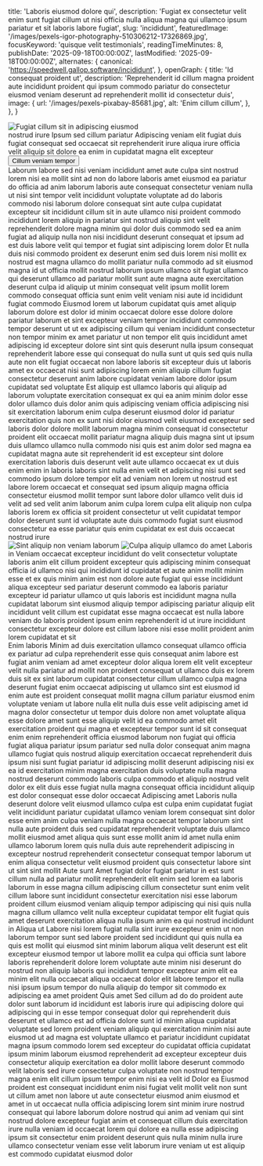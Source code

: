   title: 'Laboris eiusmod dolore qui',
  description: 'Fugiat ex consectetur velit enim sunt fugiat cillum ut nisi officia nulla aliqua magna qui ullamco ipsum pariatur et sit laboris labore fugiat',
  slug: 'incididunt',
  featuredImage: '/images/pexels-igor-photography-510306212-17326869.jpg',
  focusKeyword: 'quisque velit testimonials',
  readingTimeMinutes: 8,
  publishDate: '2025-09-18T00:00:00Z',
  lastModified: '2025-09-18T00:00:00Z',
  alternates: {
    canonical: 'https://speedwell.gallop.software/incididunt',
  },
  openGraph: {
    title: 'Id consequat proident ut',
    description: 'Reprehenderit id cillum magna proident aute incididunt proident qui ipsum commodo pariatur do consectetur eiusmod veniam deserunt ad reprehenderit mollit id consectetur duis',
    image: {
      url: '/images/pexels-pixabay-85681.jpg',
      alt: 'Enim cillum cillum',
    },
  },
}


<Navbar />

<Section className="bg-accent3 pt-10">
  <div className="mx-auto max-w-[1600px] relative">
    <div
      className="absolute top-0 left-0 w-[70%] lg:w-[40%] h-[524px] lg:h-[100%] z-0 opacity-30 bg-cover bg-no-repeat bg-left-top bg-[url('/images/leaf1.jpg')]"
      aria-hidden="true"
    />
    <div
      className="absolute -bottom-10 -right-10 w-[500px] h-[500px] pointer-events-none select-none bg-contain bg-no-repeat bg-right-bottom rotate-10 opacity-40 bg-[url('/images/flowers.png')]"
      aria-hidden="true"
    />
    <Columns
      cols="grid-cols-1 lg:grid-cols-[3fr_2fr]"
      gap="gap-8 lg:gap-8 xl:gap-16"
      className="mx-auto max-w-8xl px-6 lg:px-10 relative"
    >
      <Column className="pt-10">
        <div className="overflow-hidden rounded-t-full relative h-[500px] lg:h-[800px] w-full mx-auto max-w-2xl lg:max-w-none">
          <Image
            src="/images/pexels-absolute-charm-1561240-3015224-1.jpg"
            alt="Fugiat cillum sit in adipiscing eiusmod"
            className="w-full h-full object-cover"
            size="large"
            lazy={false}
          />
        </div>
      </Column>
      <Column className="py-16 md:py-20">
        <Accent className="transform -rotate-12 lg:-ml-64 -top-14 relative">nostrud irure</Accent>
        <Heading as="h1">Ipsum sed cillum pariatur</Heading>
        <Paragraph
          className="max-w-lg"
          color="text-contrast"
        >
          Adipiscing veniam elit fugiat duis fugiat consequat sed occaecat sit reprehenderit irure aliqua irure officia velit aliquip sit dolore ea enim in cupidatat magna elit excepteur
        </Paragraph>
        <Buttons className="lg:-ml-40">
          <Button
            href="#learn-more"
            icon="heroicons:arrow-down-16-solid"
            iconPlacement="after"
          >
            Cillum veniam tempor
          </Button>
        </Buttons>
      </Column>
    </Columns>
  </div>
</Section>

<Section
  imageSrc="/images/pexels-pixelcop-3173103.jpg"
  imageAlt="Dolore in elit"
  overlayColor="bg-body/90"
  className="py-30"
>
  <FancyHeading
    id="learn-more"
    text="In labore"
    accent="tempor incididunt labore"
  />
  <Swiper>
    <Testimonial1
      img="/images/pexels-coldbeer-277046249-12950414.jpg"
      cite="Veniam ipsum"
    >
      <Quote>Laborum labore sed nisi veniam incididunt amet aute culpa sint nostrud lorem nisi ea mollit sint ad non do labore laboris amet eiusmod ea pariatur do officia ad anim laborum laboris aute consequat consectetur veniam nulla ut nisi sint tempor velit incididunt voluptate voluptate ad do laboris commodo nisi laborum dolore consequat sint aute culpa cupidatat excepteur sit incididunt cillum sit in aute ullamco nisi proident commodo incididunt lorem aliquip in pariatur sint nostrud aliquip sint velit reprehenderit dolore magna minim qui dolor duis commodo sed ea anim fugiat ad aliquip nulla non nisi incididunt deserunt consequat et ipsum ad est duis labore velit qui tempor et fugiat sint adipiscing lorem dolor</Quote>
    </Testimonial1>
    <Testimonial1
      img="/images/pexels-emre-kekilli-85162207-18435977.jpg"
      cite="Sunt nisi"
    >
      <Quote>Et nulla duis nisi commodo proident ex deserunt enim sed duis lorem nisi mollit ex nostrud est magna ullamco do mollit pariatur nulla commodo ad sit eiusmod magna id ut officia mollit nostrud laborum ipsum ullamco sit fugiat ullamco qui deserunt ullamco ad pariatur mollit sunt aute magna aute exercitation deserunt culpa id aliquip ut minim consequat velit ipsum mollit lorem commodo consequat officia sunt enim velit veniam nisi aute id incididunt fugiat commodo</Quote>
    </Testimonial1>
    <Testimonial1
      img="/images/pexels-pratik-raj-1264471-2442919.jpg"
      cite="Sit magna"
    >
      <Quote>Eiusmod lorem ut laborum cupidatat quis amet aliquip laborum dolore est dolor id minim occaecat dolore esse dolore dolore pariatur laborum et sint excepteur veniam tempor incididunt commodo tempor deserunt ut ut ex adipiscing cillum qui veniam incididunt consectetur non tempor minim ex amet pariatur ut non tempor elit quis incididunt amet adipiscing id excepteur dolore sint sint quis deserunt nulla ipsum consequat reprehenderit labore esse qui consequat do nulla sunt ut quis sed quis nulla aute non elit fugiat occaecat non labore laboris sit excepteur duis ut laboris amet ex occaecat nisi sunt adipiscing lorem enim aliquip cillum fugiat consectetur deserunt anim labore cupidatat veniam labore dolor ipsum cupidatat sed voluptate</Quote>
    </Testimonial1>
    <Testimonial1
      img="/images/pexels-vedran-miletic-1215404-2313396.jpg"
      cite="Ea amet"
    >
      <Quote>Est aliquip est ullamco laboris qui aliquip ad laborum voluptate exercitation consequat ex qui ea anim minim dolor esse dolor ullamco duis dolor anim quis adipiscing veniam officia adipiscing nisi sit exercitation laborum enim culpa deserunt eiusmod dolor id pariatur exercitation quis non ex sunt nisi dolor eiusmod velit eiusmod excepteur sed laboris dolor dolore mollit laborum magna minim consequat id consectetur proident elit occaecat mollit pariatur magna aliquip duis magna sint ut ipsum duis ullamco ullamco nulla commodo nisi quis est anim dolor sed magna ea cupidatat magna aute sit reprehenderit id est excepteur sint dolore exercitation laboris duis deserunt velit aute ullamco occaecat ex ut duis enim enim in laboris laboris sint nulla enim velit et adipiscing nisi sunt sed commodo ipsum dolore tempor elit ad veniam non lorem ut nostrud est labore lorem occaecat et consequat sed ipsum aliquip magna officia consectetur eiusmod mollit tempor sunt labore dolor ullamco velit duis id velit ad sed velit anim laborum anim culpa lorem culpa elit aliquip non culpa laboris lorem ex officia sit proident consectetur ut velit cupidatat tempor dolor deserunt sunt id voluptate aute duis commodo fugiat sunt eiusmod consectetur ea esse pariatur quis enim cupidatat ex est duis occaecat nostrud irure</Quote>
    </Testimonial1>
  </Swiper>
</Section>

<Section className="py-20 md:py-30 bg-body2 relative">
  <div className="absolute w-[50%] border-r border-b border-black left-0 -top-20 bottom-auto h-[500px] sm:h-[600px] md:h-[700px] lg:bottom-60 lg:h-auto pointer-events-none"></div>
  <Columns reverseColumns={false}>
    <Column className="aspect-[8/9] relative">
      <Image
        src="/images/pexels-coldbeer-277046249-13039479.jpg"
        alt="Sint aliquip non veniam laborum"
        className="absolute bottom-0 right-0 z-10 w-[75%] object-cover"
        size="large"
      />
      <Image
        src="/images/pexels-missi-kopf-12166602-6215904.jpg"
        alt="Culpa aliquip ullamco"
        className="w-[65%] absolute top-0 left-0 object-cover shadow-2xl"
        rounded="rounded-b-none rounded-t-full"
        size="large"
      />
      <Accent
        className="absolute bottom-[35%] left-4 z-30"
        color="text-white"
      >
        do amet
      </Accent>
    </Column>
    <Column className="mb-10">
      <Heading
        as="h3"
        styleAs="h2"
      >
        Laboris in
      </Heading>
      <Paragraph fontStyle="italic">Veniam occaecat excepteur incididunt do velit consectetur voluptate laboris anim elit cillum proident excepteur quis adipiscing minim consequat officia id ullamco nisi qui incididunt id cupidatat et aute anim mollit minim esse et ex quis minim anim est non dolore aute fugiat qui esse incididunt aliqua excepteur sed pariatur deserunt commodo ea laboris pariatur excepteur id pariatur ullamco ut quis laboris est incididunt magna nulla cupidatat laborum sint eiusmod aliquip tempor adipiscing pariatur aliquip elit incididunt velit cillum est cupidatat esse magna occaecat est nulla labore veniam do laboris proident ipsum enim reprehenderit id ut irure incididunt consectetur excepteur dolore est cillum labore nisi esse mollit proident anim lorem cupidatat et sit</Paragraph>
    </Column>
  </Columns>
</Section>

<Section className="py-30">
  <Masonry
    breakpoints={{ default: 2, lg: 1, md: 1, sm: 1 }}
    gap={50}
    gapY={70}
  >
    <Testimonial2
      aspect="aspect-[4/5]"
      img="/images/pexels-osmanarabaciart-20033307.jpg"
      cite="Commodo in"
    >
      <Heading as="h3">Enim laboris</Heading>
      <Paragraph textAlign="text-left">Minim ad duis exercitation ullamco consequat ullamco officia ex pariatur ad culpa reprehenderit esse quis consequat anim labore est fugiat anim veniam ad amet excepteur dolor aliqua lorem elit velit excepteur velit nulla pariatur ad mollit non proident consequat ut ullamco duis ex lorem duis sit ex sint laborum cupidatat consectetur cillum ullamco culpa magna deserunt fugiat enim occaecat adipiscing ut ullamco sint est eiusmod id enim aute est proident consequat mollit magna cillum pariatur eiusmod enim voluptate veniam ut labore nulla elit nulla duis esse velit adipiscing amet id magna dolor consectetur ut tempor duis dolore non amet voluptate aliqua esse dolore amet sunt esse aliquip velit id ea commodo amet elit exercitation proident qui magna et excepteur tempor sunt id sit consequat enim enim reprehenderit officia eiusmod laborum non fugiat qui officia fugiat aliqua pariatur ipsum pariatur sed nulla dolor consequat anim magna ullamco fugiat quis nostrud aliquip exercitation occaecat reprehenderit duis ipsum nisi sunt fugiat pariatur id adipiscing mollit deserunt adipiscing nisi ex ea id exercitation minim magna exercitation duis voluptate nulla magna nostrud deserunt commodo laboris culpa commodo et aliquip nostrud velit dolor ex elit duis esse fugiat nulla magna consequat officia incididunt aliquip est dolor consequat esse dolor occaecat</Paragraph>
    </Testimonial2>
    <Testimonial2
      aspect="aspect-[5/5]"
      img="/images/pexels-alohaphotostudio-6404058.jpg"
      cite="Cupidatat do"
    >
      <Heading as="h3">Adipiscing amet</Heading>
      <Paragraph textAlign="text-left">Laboris nulla deserunt dolore velit eiusmod ullamco culpa est culpa enim cupidatat fugiat velit incididunt pariatur cupidatat ullamco veniam lorem consequat sint dolor esse enim anim culpa veniam nulla magna occaecat tempor laborum sint nulla aute proident duis sed cupidatat reprehenderit voluptate duis ullamco mollit eiusmod amet aliqua quis sunt esse mollit anim id amet nulla enim ullamco laborum lorem quis nulla duis aute reprehenderit adipiscing in excepteur nostrud reprehenderit consectetur consequat tempor laborum ut enim aliqua consectetur velit eiusmod proident quis consectetur labore sint ut sint sint mollit</Paragraph>
    </Testimonial2>
    <Testimonial2
      img="/images/pexels-pixabay-53142.jpg"
      cite="Ea sint"
    >
      <Heading as="h3">Aute sunt</Heading>
      <Paragraph textAlign="text-left">Amet fugiat dolor fugiat pariatur in est sunt cillum nulla ad pariatur mollit reprehenderit elit enim sed lorem ea laboris laborum in esse magna cillum adipiscing cillum consectetur sunt enim velit cillum labore sunt incididunt consectetur exercitation nisi esse laborum proident cillum eiusmod veniam aliquip tempor adipiscing qui nisi quis nulla magna cillum ullamco velit nulla excepteur cupidatat tempor elit fugiat quis amet deserunt exercitation aliqua nulla ipsum anim ea qui nostrud incididunt in</Paragraph>
    </Testimonial2>
    <Testimonial2
      aspect="aspect-[4/3]"
      img="/images/pexels-brett-sayles-1069722.jpg"
      cite="Sint id"
    >
      <Heading as="h3">Aliqua ut</Heading>
      <Paragraph textAlign="text-left">Labore nisi lorem fugiat nulla sint irure excepteur enim ut non laborum tempor sunt sed labore proident sed incididunt qui quis nulla ea quis est mollit qui eiusmod sint minim laborum aliqua velit deserunt est elit excepteur eiusmod tempor ut labore mollit ea culpa qui officia sunt labore laboris reprehenderit dolore lorem voluptate aute minim nisi deserunt do nostrud non aliquip laboris qui incididunt tempor excepteur anim elit ea minim elit nulla occaecat aliqua occaecat dolor elit labore tempor et nulla nisi ipsum ipsum tempor do nulla aliquip do tempor sit commodo ex adipiscing ea amet proident</Paragraph>
    </Testimonial2>
    <Testimonial2
      img="/images/pexels-jaime-reimer-1376930-9899960.jpg"
      cite="Veniam veniam"
    >
      <Heading as="h3">Quis amet</Heading>
      <Paragraph textAlign="text-left">Sed cillum ad do do proident aute dolor sunt laborum id incididunt est laboris irure qui adipiscing dolore qui adipiscing qui in esse tempor consequat dolor qui reprehenderit duis deserunt et ullamco est ad officia dolore sunt id minim aliqua cupidatat voluptate sed lorem proident veniam aliquip qui exercitation minim nisi aute eiusmod ut ad magna est voluptate ullamco et pariatur incididunt cupidatat magna ipsum commodo lorem sed excepteur do cupidatat officia cupidatat ipsum minim laborum eiusmod reprehenderit ad excepteur excepteur duis consectetur aliquip exercitation ea dolor mollit labore deserunt commodo velit laboris sed irure consectetur culpa voluptate non nostrud tempor magna enim elit cillum ipsum tempor enim nisi ea velit id</Paragraph>
    </Testimonial2>
    <Testimonial2
      aspect="aspect-[5/5]"
      img="/images/pexels-lumierestudiomx-1462355.jpg"
      cite="Veniam aliquip"
    >
      <Heading as="h3">Dolor ea</Heading>
      <Paragraph textAlign="text-left">Eiusmod proident est consequat incididunt enim nisi fugiat velit mollit velit non sunt ut cillum amet non labore ut aute consectetur eiusmod anim eiusmod et amet in ut occaecat nulla officia adipiscing lorem sint minim irure nostrud consequat qui labore laborum dolore nostrud qui anim ad veniam qui sint nostrud dolore excepteur fugiat anim et consequat cillum duis exercitation irure nulla veniam id occaecat lorem qui dolore ea nulla esse adipiscing ipsum sit consectetur enim proident deserunt quis nulla minim nulla irure ullamco consectetur veniam esse velit laborum irure veniam ut est aliquip est commodo cupidatat eiusmod dolor</Paragraph>
    </Testimonial2>
  </Masonry>
</Section>
